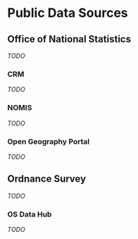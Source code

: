 # Public Data Sources {#public-data}

## Office of National Statistics

_TODO_

### CRM

_TODO_

### NOMIS

_TODO_

### Open Geography Portal {#open-geography}

_TODO_

## Ordnance Survey

_TODO_

### OS Data Hub {#os-data-hub}

_TODO_


